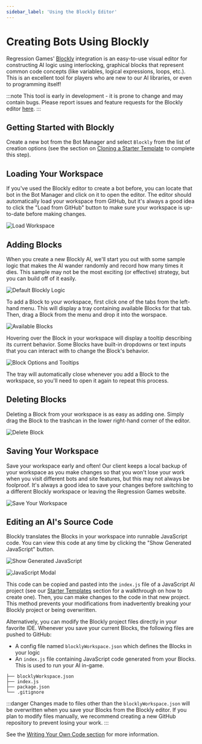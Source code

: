 ```yaml
---
sidebar_label: 'Using the Blockly Editor'
---
```



# Creating Bots Using Blockly

Regression Games' [Blockly](https://github.com/google/blockly) integration is an easy-to-use visual editor
for constructing AI logic using interlocking, graphical blocks that represent common code concepts 
(like variables, logical expressions, loops, etc.).
This is an excellent tool for players who are new to our AI libraries, or even to programming itself!

:::note
This tool is early in development - it is prone to change and may contain bugs.
Please report issues and feature requests for the Blockly editor [here](https://regression-games.sleekplan.app/feedback).
:::

## Getting Started with Blockly

Create a new bot from the Bot Manager and select `Blockly` from the list of creation options
(see the section on [Cloning a Starter Template](./starter-templates) to complete this step).

<CreateBotImages />

## Loading Your Workspace

If you've used the Blockly editor to create a bot before, you can locate that bot in the Bot Manager and click on it to open the editor.
The editor should automatically load your workspace from GitHub, but it's always a good idea to click the "Load from GitHub" button 
to make sure your workspace is up-to-date before making changes.

![Load Workspace](./img/blockly/load-from-github.png)

## Adding Blocks

When you create a new Blockly AI, we'll start you out with some sample logic that makes the AI wander randomly and record how many times it dies.
This sample may not be the most exciting (or effective) strategy, but you can build off of it easily. 

![Default Blockly Logic](./img/blockly/template.png)

To add a Block to your workspace, first click one of the tabs from the left-hand menu.
This will display a tray containing available Blocks for that tab.
Then, drag a Block from the menu and drop it into the worspace. 

![Available Blocks](./img/blockly/add-blocks.png)

Hovering over the Block in your workspace will display a tooltip describing its current behavior.
Some Blocks have built-in dropdowns or text inputs that you can interact with to change the Block's behavior.

![Block Options and Tooltips](./img/blockly/block-options.png)

The tray will automatically close whenever you add a Block to the workspace, so you'll need to open it again to repeat this process. 

## Deleting Blocks

Deleting a Block from your workspace is as easy as adding one. 
Simply drag the Block to the trashcan in the lower right-hand corner of the editor.

![Delete Block](./img/blockly/delete-block.png)

## Saving Your Workspace

Save your workspace early and often! 
Our client keeps a local backup of your workspace as you make changes so that you won't lose your work when you visit different bots and site features, 
but this may not always be foolproof.
It's always a good idea to save your changes before switching to a different Blockly workspace or leaving the Regression Games website.

![Save Your Workspace](./img/blockly/save-to-github.png)

## Editing an AI's Source Code

Blockly translates the Blocks in your workspace into runnable JavaScript code.
You can view this code at any time by clicking the "Show Generated JavaScript" button.

![Show Generated JavaScript](./img/blockly/show-generated-javascript.png)

![JavaScript Modal](./img/blockly/javascript-modal.png)

This code can be copied and pasted into the `index.js` file of a JavaScript AI project
(see our [Starter Templates](./starter-templates) section for a walkthrough on how to create one).
Then, you can make changes to the code in that new project. 
This method prevents your modifications from inadvertently breaking your Blockly project or being overwritten.

Alternatively, you can modify the Blockly project files directly in your favorite IDE. 
Whenever you save your current Blocks, the following files are pushed to GitHub:
* A config file named `blocklyWorkspace.json` which defines the Blocks in your logic
* An `index.js` file containing JavaScript code generated from your Blocks. This is used to run your AI in-game.

```
├── blocklyWorkspace.json
├── index.js
├── package.json
└── .gitignore
```

:::danger 
Changes made to files other than the `blocklyWorkspace.json` will be overwritten when you save your Blocks from the Blockly editor.
If you plan to modify files manually, we recommend creating a new GitHub repository to prevent losing your work.
:::

See the [Writing Your Own Code section](./coding/dev-requirements) for more information.
